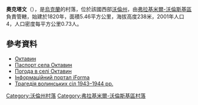 {{coord|50|45|26|N|24|16|28|E|scale:30000|display=title}}

'''奧克塔文'''（{{lang-uk|Октавин}}），是[[烏克蘭|烏克蘭]]的村落，位於該國西部[[沃倫州|沃倫州]]，由[[弗拉基米爾-沃倫斯基區|弗拉基米爾-沃倫斯基區]]負責管轄，始建於1820年，面積5.46平方公里，海拔高度238米，2001年人口4，人口密度每平方公里0.73人。

==參考資料==
* [http://gska2.rada.gov.ua/pls/z7502/A005?rdat1=21.03.2008&rf7571=4698 Октавин]{{dead link|date=2017年12月 |bot=InternetArchiveBot |fix-attempted=yes }}
* [https://web.archive.org/web/20140313010816/http://www.vvadm.gov.ua/ukr/miscevi%20rady/zumne.html Паспорт села Октавин]
* [http://weather.in.ua/volynskaja/18610 Погода в селі Октавин] {{Wayback|url=http://weather.in.ua/volynskaja/18610 |date=20120531152049 }}
* [https://web.archive.org/web/20100125080655/http://old.iforma.com.ua/classifiers/uk/koatuu Інформаційний портал iForma]
* [https://web.archive.org/web/20150924080236/http://www.poshuk-lviv.org.ua/book_caruk/67-74.htm#oktavyn Трагедія волинських сіл 1943–1944 рр.]

[[Category:沃倫州村落|Category:沃倫州村落]]
[[Category:弗拉基米爾-沃倫斯基區村落|Category:弗拉基米爾-沃倫斯基區村落]]


{{Volyn-geo-stub}}
